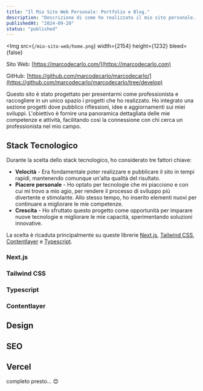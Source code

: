```yaml
---
title: "Il Mio Sito Web Personale: Portfolio e Blog."
description: "Descrizione di come ho realizzato il mio sito personale. Ogni fase, dall'idea iniziale alla scelta delle tecnologie, è stata pianificata per creare una piattaforma funzionale e rappresentativa del mio lavoro."
publishedAt: "2024-09-20"
status: "published"
---
```


<Img
  src={`/mio-sito-web/home.png`}
  width={2154}
  height={1232}
  bleed={false}
></Img>

Sito Web: [https://marcodecarlo.com/](https://marcodecarlo.com)

GitHub: [https://github.com/marcodecarlo/marcodecarlo/](https://github.com/marcodecarlo/marcodecarlo/tree/develop)

Questo sito è stato progettato per presentarmi come professionista e raccogliere in un unico spazio i progetti che ho realizzato. Ho integrato una sezione progetti dove pubblico riflessioni, idee e aggiornamenti sui miei sviluppi. L'obiettivo è fornire una panoramica dettagliata delle mie competenze e attività, facilitando così la connessione con chi cerca un professionista nel mio campo.

## Stack Tecnologico

Durante la scelta dello stack tecnologico, ho considerato tre fattori chiave:

- **Velocità** - Era fondamentale poter realizzare e pubblicare il sito in tempi rapidi, mantenendo comunque un'alta qualità del risultato.
- **Piacere personale** - Ho optato per tecnologie che mi piacciono e con cui mi trovo a mio agio, per rendere il processo di sviluppo più divertente e stimolante. Allo stesso tempo, ho inserito elementi nuovi per continuare a migliorare le mie competenze.
- **Crescita** - Ho sfruttato questo progetto come opportunità per imparare nuove tecnologie e migliorare le mie capacità, sperimentando soluzioni innovative.

La scelta è ricaduta principalmente su queste librerie [Next.js](https://nextjs.org/), [Tailwind CSS](https://tailwindcss.com/), [Contentlayer](https://contentlayer.dev/) e [Typescript](https://www.typescriptlang.org/).

### Next.js

### Tailwind CSS

### Typescript

### Contentlayer

## Design

## SEO

## Vercel

<div className="text-center text-4xl">completo presto... 😊</div>
